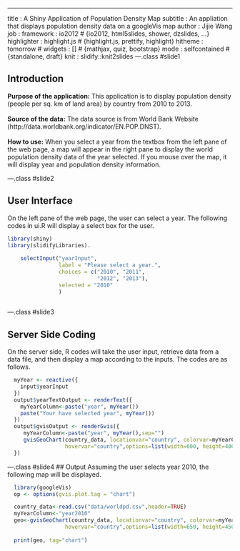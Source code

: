 ---
title       : A Shiny Application of Population Density Map
subtitle    : An appliation that displays population density data on a googleVis map
author      : Jijie Wang
job         : 
framework   : io2012        # {io2012, html5slides, shower, dzslides, ...}
highlighter : highlight.js  # {highlight.js, prettify, highlight}
hitheme     : tomorrow      # 
widgets     : []            # {mathjax, quiz, bootstrap}
mode        : selfcontained # {standalone, draft}
knit        : slidify::knit2slides
---.class #slide1

## Introduction

<B>Purpose of the application:</B> This application is to display population density (people per sq. km of land area) by country from 2010 to 2013.
<br>
<br>
<B>Source of the data:</B> The data source is from World Bank Website (http://data.worldbank.org/indicator/EN.POP.DNST).
<br>
<br>
<B>How to use:</B> 
When you select a year from the textbox from the left pane of the web page, a map will appear in the right pane to display the world population density data of the year selected. If you mouse over the map, it will display year and population density information.

---.class #slide2 

## User Interface

On the left pane of the web page, the user can select a year. The following codes in ui.R will display a select box for the user.

```r
   
library(shiny)
library(slidifyLibraries). 
  
    selectInput("yearInput", 
                label = "Please select a year.",
                choices = c("2010", "2011",
                            "2012", "2013"),
                selected = "2010"
                )
 
```

---.class #slide3

## Server Side Coding

On the server side, R codes will take the user input, retrieve data from a data file, and then display a map according to the inputs. The codes are as follows.
```r
  myYear <- reactive({
    input$yearInput
  })
  output$yearTextOutput <- renderText({
    myYearColumn<-paste("year", myYear())
    paste("Your have selected year", myYear())
  })
  output$gvisOutput <- renderGvis({    
     myYearColumn<-paste("year", myYear(),sep="")
     gvisGeoChart(country_data, locationvar="country", colorvar=myYearColumn, 
                  hovervar="country",options=list(width=600, height=400, dataMode='regions'))
  })
```

---.class #slide4
## Output
Assuming the user selects year 2010, the following map will be displayed.<br>

```r
  library(googleVis)
  op <- options(gvis.plot.tag = "chart")

  country_data<-read.csv("data/worldpd.csv",header=TRUE)  
  myYearColumn<-"year2010"
  geo<-gvisGeoChart(country_data, locationvar="country", colorvar=myYearColumn, 
                  hovervar="country",options=list(width=650, height=450, dataMode='regions'))
  
  print(geo, tag="chart")            

 
```
